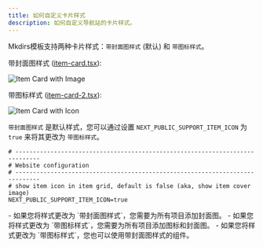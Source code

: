 ```yaml
---
title: 如何自定义卡片样式
description: 如何自定义导航站的卡片样式。
---
```



Mkdirs模板支持两种卡片样式：`带封面图样式` (默认) 和 `带图标样式`。

带封面图样式 ([item-card.tsx](https://github.com/MkdirsHQ/mkdirs-template/blob/main/src/components/item/item-card.tsx)):

![Item Card with Image](../../../../assets/images/guide-item-card-image.png)

带图标样式 ([item-card-2.tsx](https://github.com/MkdirsHQ/mkdirs-template/blob/main/src/components/item/item-card-2.tsx)):

![Item Card with Icon](../../../../assets/images/guide-item-card-icon.png)


`带封面图样式` 是默认样式，您可以通过设置 `NEXT_PUBLIC_SUPPORT_ITEM_ICON` 为 `true` 来将其更改为 `带图标样式`。

```.env
# -----------------------------------------------------------------------------
# Website configuration
# -----------------------------------------------------------------------------
# show item icon in item grid, default is false (aka, show item cover image)
NEXT_PUBLIC_SUPPORT_ITEM_ICON=true
```

<Aside type="note">
    - 如果您将样式更改为 `带封面图样式`，您需要为所有项目添加封面图。
    - 如果您将样式更改为 `带图标样式`，您需要为所有项目添加图标和封面图。
    - 如果您将样式更改为 `带图标样式`，您也可以使用带封面图样式的组件。
</Aside>
